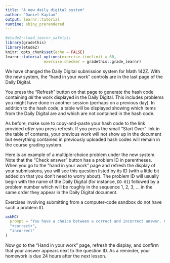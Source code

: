 ```yaml
---
title: "A new daily digital system"
author: "Daniel Kaplan"
output: learnr::tutorial
runtime: shiny_prerendered
---
```


```r
#etude2::load_learnr_safely()
library(gradethis)
library(etude2)
knitr::opts_chunk$set(echo = FALSE)
learnr::tutorial_options(exercise.timelimit = 60,
                 exercise.checker = gradethis::grade_learnr)
```


We have changed the Daily Digital submission system for Math 142Z. With the new system, the "hand in your work" controls are in the last page of the Daily Digital.

You press the "Refresh" button on that page to generate the hash code containing *all* the work displayed in the Daily Digital. This includes problems you might have done in another session (perhaps on a previous day). In addition to the hash code, a table will be displayed showing which items from the Daily Digital are and which are not contained in the hash code.

As before, make sure to copy-and-paste your hash code to the link provided *after* you press refresh. If you press the small "Start Over" link in the table of contents, your previous work will not show up in the document but everything contained in previously uploaded hash codes will remain in the course grading system.

Here is an example of a multiple-choice problem under the new system. Note that the "Check answer" button has a problem ID in parentheses. When you go to the "hand in your work" page and refresh the display of your submissions, you will see this question listed by its ID (with a little bit added on that you don't need to worry about). The problem ID will usually begin with the name of the Daily Digital (for instance, `DD-01`) followed by a problem number which will be roughly in the sequence 1, 2, 3, ... in the same order they appear in the Daily Digital document.

Exercises involving submitting from a computer-code sandbox do not have such a problem ID.

```r
askMC(
  prompt = "You have a choice between a correct and incorrect answer. Choose one.",
  "+correct+",
  "incorrect"
)
```

Now go to the "Hand in your work" page, refresh the display, and confirm that your answer appears next to the question ID. As a reminder, your homework is due 24 hours after the next lesson.
